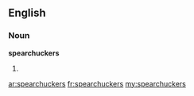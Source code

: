 ==English==

===Noun===
'''spearchuckers'''

# {{plural of|[[spearchucker]]}}

[[ar:spearchuckers]]
[[fr:spearchuckers]]
[[my:spearchuckers]]